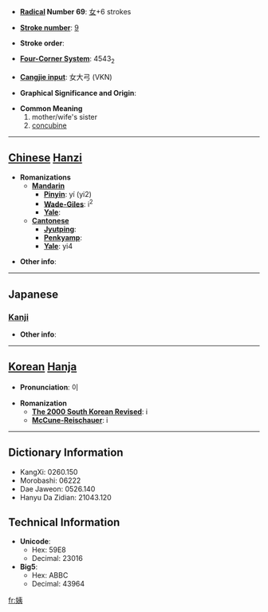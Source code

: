 * '''[[Wiktionary:Chinese radical index| Radical]] Number 69''': [[Wiktionary:Chinese radical index 女|女]]+6 strokes

* '''[[Wiktionary:Chinese total strokes index|Stroke number]]''': [[Wiktionary:Chinese total strokes index 9|9]]

* '''Stroke order''': 

* '''[[Wiktionary:Chinese four corner index|Four-Corner System]]''': 4543<sub>2</sub>

* '''[[Wiktionary:Chinese Cangjie index|Cangjie input]]''': 女大弓 (VKN)

* '''Graphical Significance and Origin''': 

* '''Common Meaning'''
*#mother/wife's sister
*# [[concubine]]


----

== [[Chinese]] [[Hanzi]] ==

* '''Romanizations'''
** '''[[Mandarin]]'''
*** '''[[Pinyin]]''': yí (yi2)
*** '''[[Wade-Giles]]''': i<sup>2</sup>
*** '''[[Yale]]''': 
** '''[[Cantonese]]'''
*** '''[[Jyutping]]''':
*** '''[[Penkyamp]]''': 
*** '''[[Yale]]''': yi4

* '''Other info''': 

----

==Japanese==
===[[Kanji]]===
{{kanji|on readings=[[い]] (i)|kun readings=[[おば]] (oba)}}

* '''Other info''':  

----

== [[Korean]] [[Hanja]] ==

* '''Pronunciation''': 이

* '''Romanization'''
** '''[[The 2000 South Korean Revised Romanization|The 2000 South Korean Revised]]''': i
** '''[[McCune-Reischauer]]''': i

----

== Dictionary Information ==

* KangXi: 0260.150
* Morobashi: 06222
* Dae Jaweon: 0526.140
* Hanyu Da Zidian: 21043.120

== Technical Information ==

* '''Unicode''':
** Hex: 59E8
** Decimal: 23016
* '''Big5''':
** Hex: ABBC
** Decimal: 43964

[[fr:姨]]